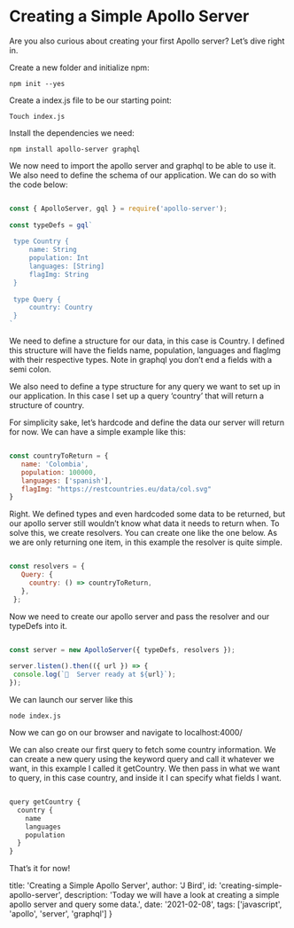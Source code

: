 
<Layout>

# Creating a Simple Apollo Server

Are you also curious about creating your first Apollo server? Let’s dive right in.

Create a new folder and initialize npm:


```
npm init --yes
```

Create a index.js file to be our starting point:

```
Touch index.js
```

Install the dependencies we need:

```
npm install apollo-server graphql
```

We now need to import the apollo server and graphql to be able to use it. We also need to define the schema of our application. We can do so with the code below:

```js

const { ApolloServer, gql } = require('apollo-server');
 
const typeDefs = gql`
 
 type Country {
     name: String
     population: Int
     languages: [String]
     flagImg: String
 }
 
 type Query {
     country: Country
 }
`
``` 

We need to define a structure for our data, in this case is Country. I defined this structure will have the fields name, population, languages and flagImg with their respective types. Note in graphql you don’t end a fields with a semi colon.

We also need to define a type structure for any query we want to set up in our application. In this case I set up a query ‘country’ that will return a structure of country.

For simplicity sake, let’s hardcode and define the data our server will return for now. We can have a simple example like this:

```js

const countryToReturn = {
   name: 'Colombia',
   population: 100000,
   languages: ['spanish'],
   flagImg: "https://restcountries.eu/data/col.svg"
}
```
 

Right. We defined types and even hardcoded some data to be returned, but our apollo server still wouldn’t know what data it needs to return when. To solve this, we create resolvers. You can create one like the one below. As we are only returning one item, in this example the resolver is quite simple.

```js

const resolvers = {
   Query: {
     country: () => countryToReturn,
   },
 };
 ```

Now we need to create our apollo server and pass the resolver and our typeDefs into it.

```js

const server = new ApolloServer({ typeDefs, resolvers });
 
server.listen().then(({ url }) => {
 console.log(`🚀  Server ready at ${url}`);
});
```

We can launch our server like this

```
node index.js
```

Now we can go on our browser and navigate to localhost:4000/

We can also create our first query to fetch some country information. We can create a new query using the keyword query and call it whatever we want, in this example I called it getCountry. We then pass in what we want to query, in this case country, and inside it I can specify what fields I want.


```js

query getCountry {
  country {
    name
    languages
    population
  }
}
```

That’s it for now!

</Layout>

  title: 'Creating a Simple Apollo Server',
  author: 'J Bird',
  id: 'creating-simple-apollo-server',
  description: 'Today we will have a look at creating a simple apollo server and query some data.',
  date: '2021-02-08',
  tags: ['javascript', 'apollo', 'server', 'graphql']
}